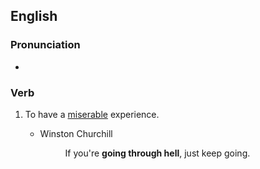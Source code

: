 ==English==

===Pronunciation===
* {{audio|en-au-go through hell.ogg|Audio (AU)|lang=en}}

===Verb===
{{head|en|verb}}

# {{lb|en|idiomatic}} To have a [[miserable]] experience.
#* Winston Churchill
#*: If you're '''going through hell''', just keep going.